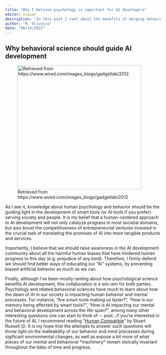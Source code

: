 ```yaml
---
title: "Why I believe psychology is important for AI developers"
editor: visual
description: "In this post I rant about the benefits of merging behavioral science with AI development."
author: "M. Oliveira"
date: "08/19/2022"
---
```


## Why behavioral science should guide AI development

![Retrieved from https://www.wired.com/images_blogs/gadgetlab/2012](/assets/ff_robot_therapist.jpeg){fig-align="center" width="400"}

As I see it, knowledge about human psychology and behavior should be the guiding light in the development of smart tools (or AI tools if you prefer) serving society and people. It is my belief that a human-centered approach to AI development will not only catalyze progress in most societal domains, but also boost the competitiveness of entrepreneurial ventures invested in the crucial task of translating the promises of AI into more tangible products and services.

Importantly, I believe that we should raise awareness in the AI development community about all the harmful human biases that have hindered human progress to this day (e.g. prejudice of any kind). Therefore, I firmly defend we should find better ways of educating our "AI" systems, by preventing biased artificial behavior as much as we can.

Finally, although I've been mostly ranting about how psychological science benefits AI development, this collaboration is a win-win for both parties. Psychology and related behavioral sciences have much to learn about how the dawn of AI in our society is impacting human behavior and mental processes. For instance, "Are smart tools making us lazier?", "How is our memory being affected by smart tools?", "How is AI impacting our mental and behavioral development across the life-span?", among many other interesting questions one can start to think of \-- psst...if you're interested in the future of AI, I recommend reading "[Human Compatible](https://www.amazon.com/Human-Compatible-Artificial-Intelligence-Problem-ebook/dp/B07N5J5FTS)" by Stuart Russell 😉. It is my hope that the attempts to answer such questions will throw light on the malleability of our behavior and mind processes during sigificant environmental changes, as well as expose a bit more of what pieces of our mental and behavioral \*machinery\* remain stoically invariant throughout the tides of time and progress.

